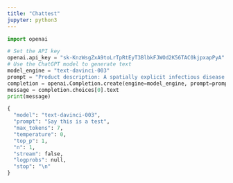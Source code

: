 ```yaml
---
title: "Chattest"
jupyter: python3
---
```


```python
import openai

# Set the API key
openai.api_key = "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"
# Use the ChatGPT model to generate text
model_engine = "text-davinci-003"
prompt = "Product description: A spatially explicit infectious disease simulator\nSeed words: simulation, differential equations, map.\nProduct names: Outbreak Simulator, PathoSim, Infectron, SimPathogen"
completion = openai.Completion.create(engine=model_engine, prompt=prompt,max_tokens=1024, n=1,stop=None,temperature=0.7)
message = completion.choices[0].text
print(message)

{
  "model": "text-davinci-003",
  "prompt": "Say this is a test",
  "max_tokens": 7,
  "temperature": 0,
  "top_p": 1,
  "n": 1,
  "stream": false,
  "logprobs": null,
  "stop": "\n"
}


```

